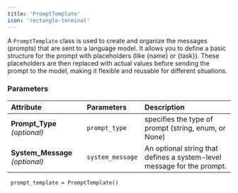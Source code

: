```yaml
---
title: 'PromptTemplate'
icon: 'rectangle-terminal'
---
```


A `PromptTemplate` class is used to create and organize the messages (prompts) that are sent to a language model.
It allows you to define a basic structure for the prompt with placeholders (like {name} or {task}). These
placeholders are then replaced with actual values before sending the prompt to the model, making it
flexible and reusable for different situations.

### Parameters
| Attribute                          | Parameters             | Description                                                           |
| :--------------------              | :----------------      | :-------------------------------------                                |
| **Prompt_Type** _(optional)_       |`prompt_type`           | specifies the type of prompt (string, enum, or None)                  |
| **System_Message**  _(optional)_   |`system_message`        | An optional string that defines a system-level message for the prompt.|


```shell
 prompt_template = PromptTemplate()
```